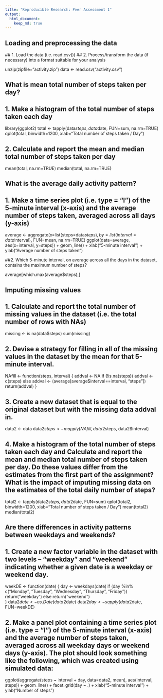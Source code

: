 ```yaml
---
title: "Reproducible Research: Peer Assessment 1"
output: 
  html_document:
    keep_md: true
---
```



## Loading and preprocessing the data
   ## 1. Load the data (i.e. read.csv())
   ## 2. Process/transform the data (if necessary) into a format suitable for your analysis

unzip(zipfile="activity.zip")
data <- read.csv("activity.csv")


## What is mean total number of steps taken per day?
## 1. Make a histogram of the total number of steps taken each day
 
library(ggplot2)
total <- tapply(data$steps, data$date, FUN=sum, na.rm=TRUE)
qplot(total, binwidth=1200, xlab="Total number of steps taken / Day")

## 2. Calculate and report the mean and median total number of steps taken per day

mean(total, na.rm=TRUE)
median(total, na.rm=TRUE)


## What is the average daily activity pattern?
## 1. Make a time series plot (i.e. type = "l") of the 5-minute interval (x-axis) and the average number of steps taken, averaged across all days (y-axis)

average <- aggregate(x=list(steps=data$steps), by=list(interval=data$interval),
                      FUN=mean, na.rm=TRUE)
ggplot(data=average, aes(x=interval, y=steps)) +
      geom_line() +
      xlab("5-minute interval") +
      ylab("Average number of steps taken")

##2. Which 5-minute interval, on average across all the days in the dataset, contains the maximum number of steps?

average[which.max(average$steps),]


## Imputing missing values
## 1. Calculate and report the total number of missing values in the dataset (i.e. the total number of rows with NAs)

missing <- is.na(data$steps)
sum(missing)

## 2. Devise a strategy for filling in all of the missing values in the dataset by the mean for that 5-minute interval.

NAfill <- function(steps, interval) {
    addval <- NA
    if (!is.na(steps))
        addval <- c(steps)
    else
        addval <- (average[average$interval==interval, "steps"])
    return(addval)
}

## 3. Create a new dataset that is equal to the original dataset but with the missing data addval in.

data2 <- data
data2$steps <- mapply(NAfill, data2$steps, data2$interval)

## 4. Make a histogram of the total number of steps taken each day and Calculate and report the mean and median total number of steps taken per day. Do these values differ from the estimates from the first part of the assignment? What is the impact of imputing missing data on the estimates of the total daily number of steps?

total2 <- tapply(data2$steps, data2$date, FUN=sum)
qplot(total2, binwidth=1200, xlab="Total number of steps taken / Day")
mean(total2)
median(total2)


## Are there differences in activity patterns between weekdays and weekends?
## 1. Create a new factor variable in the dataset with two levels -- "weekday" and "weekend" indicating whether a given date is a weekday or weekend day.

weekDE <- function(date) {
    day <- weekdays(date)
    if (day %in% c("Monday", "Tuesday", "Wednesday", "Thursday", "Friday"))
        return("weekday")
    else return("weekend")    
    }
data2$date <- as.Date(data2$date)
data2$day <- sapply(data2$date, FUN=weekDE)

## 2. Make a panel plot containing a time series plot (i.e. type = "l") of the 5-minute interval (x-axis) and the average number of steps taken, averaged across all weekday days or weekend days (y-axis). The plot should look something like the following, which was created using simulated data:

ggplot(aggregate(steps ~ interval + day, data=data2, mean), aes(interval, steps)) +
      geom_line() + facet_grid(day ~ .) +
      xlab("5-minute interval") + ylab("Number of steps")